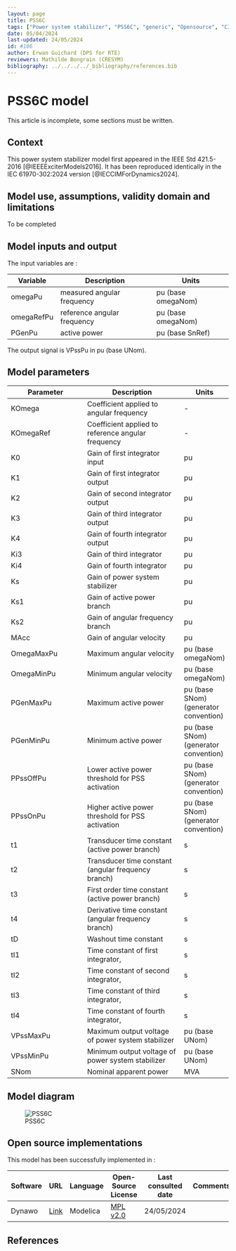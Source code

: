 ```yaml
---
layout: page
title: PSS6C
tags: ["Power system stabilizer", "PSS6C", "generic", "Opensource", "CIM model", "RMS", "phasor", "MRL4", "Single phase", "PssIEEE6C", "IEEE", "dynawo", "#106"]
date: 05/04/2024
last-updated: 24/05/2024
id: #106
author: Erwan Guichard (DPS for RTE)
reviewers: Mathilde Bongrain (CRESYM)
bibliography: ../../../../_bibliography/references.bib
---
```

# PSS6C model

This article is incomplete, some sections must be written.

## Context

This power system stabilizer model first appeared in the IEEE Std 421.5-2016 [@IEEEExciterModels2016]. It has been reproduced identically in the IEC 61970-302:2024 version [@IECCIMForDynamics2024].

## Model use, assumptions, validity domain and limitations

To be completed

## Model inputs and output

The input variables are :

| Variable | Description | Units |
|-----------|--------------| ------|
|omegaPu |measured angular frequency |pu (base omegaNom)|
|omegaRefPu |reference angular frequency |pu (base omegaNom)|
|PGenPu |active power |pu (base SnRef)|

The output signal is VPssPu in pu (base UNom).

## Model parameters

| Parameter | Description | Units |
|-----------|--------------| ------|
KOmega |Coefficient applied to angular frequency|-|
KOmegaRef |Coefficient applied to reference angular frequency|-|
K0 |Gain of first integrator input |pu|
K1 |Gain of first integrator output |pu|
K2 |Gain of second integrator output |pu|
K3 |Gain of third integrator output |pu|
K4 |Gain of fourth integrator output |pu|
Ki3 |Gain of third integrator |pu|
Ki4 |Gain of fourth integrator |pu|
Ks |Gain of power system stabilizer |pu|
Ks1 |Gain of active power branch |pu|
Ks2 |Gain of angular frequency branch |pu|
MAcc |Gain of angular velocity |pu|
OmegaMaxPu |Maximum angular velocity |pu (base omegaNom)|
OmegaMinPu |Minimum angular velocity |pu (base omegaNom)|
PGenMaxPu |Maximum active power |pu (base SNom) (generator convention)|
PGenMinPu |Minimum active power |pu (base SNom) (generator convention)|
PPssOffPu |Lower active power threshold for PSS activation |pu (base SNom) (generator convention)|
PPssOnPu |Higher active power threshold for PSS activation |pu (base SNom) (generator convention)|
t1 |Transducer time constant (active power branch) |s|
t2 |Transducer time constant (angular frequency branch) |s|
t3 |First order time constant (active power branch) |s|
t4 |Derivative time constant (angular frequency branch) |s|
tD |Washout time constant |s|
tI1 |Time constant of first integrator, |s|
tI2 |Time constant of second integrator, |s|
tI3 |Time constant of third integrator, |s|
tI4 |Time constant of fourth integrator, |s|
VPssMaxPu |Maximum output voltage of power system stabilizer |pu (base UNom)|
VPssMinPu |Minimum output voltage of power system stabilizer |pu (base UNom)|
|SNom |Nominal apparent power |MVA|

## Model diagram

![PSS6C](PSS6C.drawio.svg)

## Open source implementations

This model has been successfully implemented in :

| Software      | URL | Language | Open-Source License | Last consulted date | Comments |
| ------------- | --- | -------- | ------------------- | ------------------- | -------- |
| Dynawo | [Link](https://github.com/dynawo/dynawo) | Modelica | [MPL v2.0](https://www.mozilla.org/en-US/MPL/2.0/)  | 24/05/2024 |  |

## References
::: {#refs}
:::
